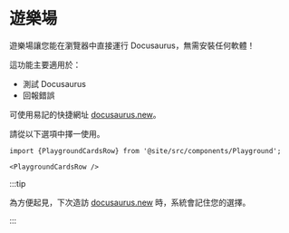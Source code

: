 # 遊樂場

遊樂場讓您能在瀏覽器中直接運行 Docusaurus，無需安裝任何軟體！

這功能主要適用於：

- 測試 Docusaurus
- 回報錯誤

可使用易記的快捷網址 [docusaurus.new](https://docusaurus.new)。

請從以下選項中擇一使用。

```mdx-code-block
import {PlaygroundCardsRow} from '@site/src/components/Playground';

<PlaygroundCardsRow />
```

:::tip

為方便起見，下次造訪 [docusaurus.new](https://docusaurus.new) 時，系統會記住您的選擇。

:::
